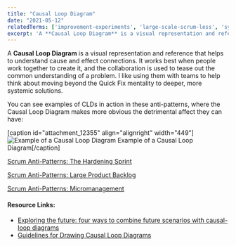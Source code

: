 ```yaml
---
title: "Causal Loop Diagram"
date: "2021-05-12"
relatedTerms: ['improvement-experiments', 'large-scale-scrum-less', 'systems-thinking']
excerpt: 'A **Causal Loop Diagram** is a visual representation and reference that helps to'
---
```


A **Causal Loop Diagram** is a visual representation and reference that helps to understand cause and effect connections. It works best when people work together to create it, and the collaboration is used to tease out the common understanding of a problem. I like using them with teams to help think about moving beyond the Quick Fix mentality to deeper, more systemic solutions.

You can see examples of CLDs in action in these anti-patterns, where the Causal Loop Diagram makes more obvious the detrimental affect they can have:

\[caption id="attachment\_12355" align="alignright" width="449"\]![Example of a Causal Loop Diagram](src/content/glossary/causal-loop-diagram/images/Causal-Loop-Diagram.jpg) Example of a Causal Loop Diagram\[/caption\]

[Scrum Anti-Patterns: The Hardening Sprint](/blog/antipattern-hardening-sprint)

[Scrum Anti-Patterns: Large Product Backlog](https://resources.scrumalliance.org/Article/scrum-anti-patterns-large-product-backlog)

[Scrum Anti-Patterns: Micromanagement](/blog/scrum-anti-patterns-micromanagement)

#### Resource Links:

- [Exploring the future: four ways to combine future scenarios with causal-loop diagrams](https://blog.kumu.io/exploring-the-future-four-ways-to-combine-future-scenarios-with-causal-loop-diagrams-78a6869af05f)
- [Guidelines for Drawing Causal Loop Diagrams](http://www.cs.toronto.edu/~sme/SystemsThinking/2014/GuidelinesforDrawingCausalLoopDiagrams.pdf)

